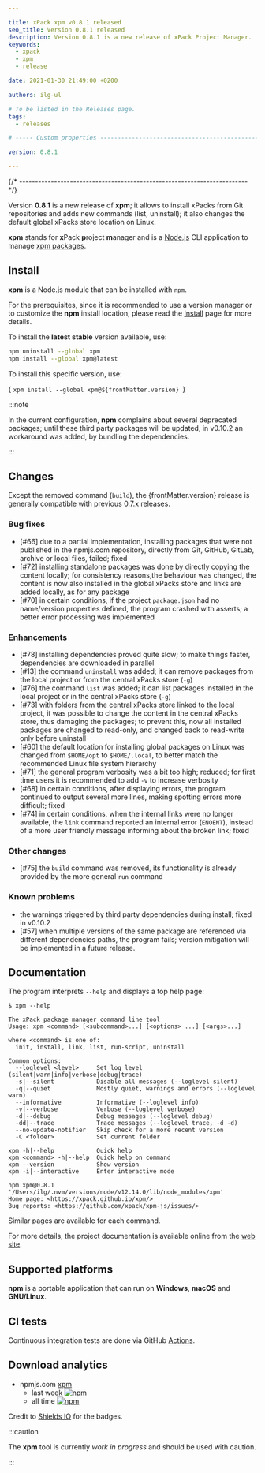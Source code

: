 ```yaml
---

title: xPack xpm v0.8.1 released
seo_title: Version 0.8.1 released
description: Version 0.8.1 is a new release of xPack Project Manager.
keywords:
  - xpack
  - xpm
  - release

date: 2021-01-30 21:49:00 +0200

authors: ilg-ul

# To be listed in the Releases page.
tags:
  - releases

# ----- Custom properties -----------------------------------------------------

version: 0.8.1

---
```



{/* ------------------------------------------------------------------------ */}

Version **0.8.1** is a new release of **xpm**; it allows to install xPacks from Git repositories and adds new commands (list, uninstall); it also changes the default global xPacks store location on Linux.

<!-- truncate -->

<PageMetadata title={frontMatter.seo_title} />

**xpm** stands for **x**Pack **p**roject **m**anager and is a
[Node.js](https://nodejs.org/en/) CLI
application to manage
[xpm packages](/docs/getting-started/#xpm-packages).

## Install

**xpm** is a Node.js module that can be installed with `npm`.

For the prerequisites, since it is recommended
to use a version manager or to customize the **npm** install location,
please read the
[Install](https://xpack.github.io/xpm/install/) page for more details.

To install the **latest stable** version available, use:

```sh
npm uninstall --global xpm
npm install --global xpm@latest
```

To install this specific version, use:

<CodeBlock language="sh"> {
`xpm install --global xpm@${frontMatter.version}
`} </CodeBlock>

:::note

In the current configuration,
**npm** complains about several deprecated packages;
until these third party packages will be updated,
in v0.10.2 an workaround was added, by bundling the
dependencies.

:::

## Changes

Except the removed command (`build`), the {frontMatter.version} release
is generally compatible with previous 0.7.x releases.

### Bug fixes

- [#66] due to a partial implementation,
  installing packages that were not published in the npmjs.com repository,
  directly from Git, GitHub, GitLab, archive or local files, failed; fixed
- [#72] installing standalone packages was done by directly copying
  the content locally; for consistency reasons,the behaviour was changed,
  the content is now also
  installed in the global xPacks store and links are added locally, as
  for any package
- [#70] in certain conditions, if the project `package.json` had no
  name/version properties defined, the program crashed with asserts; a better
  error processing was implemented

### Enhancements

- [#78] installing dependencies proved quite slow; to make things
  faster, dependencies are downloaded in parallel
- [#13] the command `uninstall` was added; it can remove packages
  from the local project or from the central xPacks store (`-g`)
- [#76] the command `list` was added; it can list packages
  installed in the local project or in the central xPacks store (`-g`)
- [#73] with folders from the central xPacks store linked to the local
  project, it was possible to change the content in the central xPacks store,
  thus damaging the packages; to prevent this, now all installed
  packages are changed to read-only, and changed back to read-write
  only before uninstall
- [#60] the default location for installing global packages on Linux
  was changed from `$HOME/opt` to `$HOME/.local`, to better match the
  recommended Linux file system hierarchy
- [#71] the general program verbosity was a bit too high; reduced; for
  first time users it is recommended to add `-v` to increase verbosity
- [#68] in certain conditions, after displaying errors, the program
  continued to output several more lines, making spotting errors more
  difficult; fixed
- [#74] in certain conditions, when the internal links were
  no longer available, the `link` command reported an
  internal error (`ENOENT`), instead of a more user friendly message
  informing about the broken link; fixed

### Other changes

- [#75] the `build` command was removed, its functionality is already
  provided by the more general `run` command

### Known problems

- the warnings triggered by third party dependencies during install; fixed in v0.10.2
- [#57] when multiple versions of the same package are referenced
  via different dependencies paths, the program fails; version
  mitigation will be implemented in a future release.

## Documentation

The program interprets `--help` and displays a top help page:

```console
$ xpm --help

The xPack package manager command line tool
Usage: xpm <command> [<subcommand>...] [<options> ...] [<args>...]

where <command> is one of:
  init, install, link, list, run-script, uninstall

Common options:
  --loglevel <level>     Set log level (silent|warn|info|verbose|debug|trace)
  -s|--silent            Disable all messages (--loglevel silent)
  -q|--quiet             Mostly quiet, warnings and errors (--loglevel warn)
  --informative          Informative (--loglevel info)
  -v|--verbose           Verbose (--loglevel verbose)
  -d|--debug             Debug messages (--loglevel debug)
  -dd|--trace            Trace messages (--loglevel trace, -d -d)
  --no-update-notifier   Skip check for a more recent version
  -C <folder>            Set current folder

xpm -h|--help            Quick help
xpm <command> -h|--help  Quick help on command
xpm --version            Show version
xpm -i|--interactive     Enter interactive mode

npm xpm@0.8.1 '/Users/ilg/.nvm/versions/node/v12.14.0/lib/node_modules/xpm'
Home page: <https://xpack.github.io/xpm/>
Bug reports: <https://github.com/xpack/xpm-js/issues/>
```

Similar pages are available for each command.

For more details, the project documentation is available online from the
[web site](https://xpack.github.io/xpm/).

## Supported platforms

**npm** is a portable application that can run on
**Windows**, **macOS** and **GNU/Linux**.

## CI tests

Continuous integration tests are done via GitHub
[Actions](https://github.com/xpack/xpm-js/actions).

## Download analytics

- npmjs.com [xpm](https://www.npmjs.com/package/xpm)
  - last week [![npm](https://img.shields.io/npm/dw/xpm.svg)](https://www.npmjs.com/package/xpm/)
  - all time [![npm](https://img.shields.io/npm/dt/xpm.svg)](https://www.npmjs.com/package/xpm/)

Credit to [Shields IO](https://shields.io) for the badges.

:::caution

The **xpm** tool is currently _work in progress_ and should be used with caution.

:::
